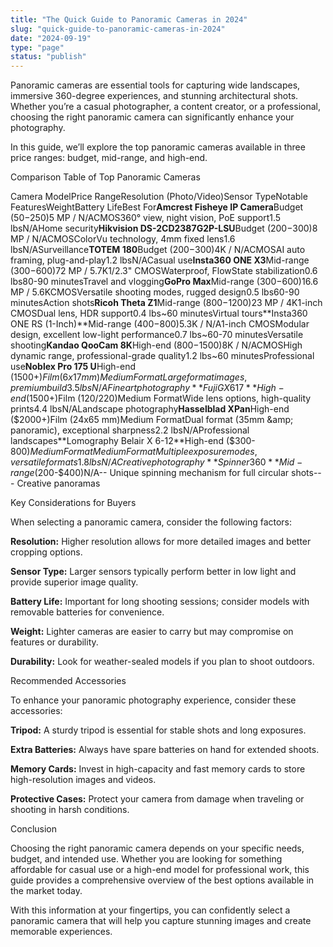 ```yaml
---
title: "The Quick Guide to Panoramic Cameras in 2024"
slug: "quick-guide-to-panoramic-cameras-in-2024"
date: "2024-09-19"
type: "page"
status: "publish"
---
```


Panoramic cameras are essential tools for capturing wide landscapes, immersive 360-degree experiences, and stunning architectural shots. Whether you’re a casual photographer, a content creator, or a professional, choosing the right panoramic camera can significantly enhance your photography. 

In this guide, we’ll explore the top panoramic cameras available in three price ranges: budget, mid-range, and high-end.

Comparison Table of Top Panoramic Cameras

Camera ModelPrice RangeResolution (Photo/Video)Sensor TypeNotable FeaturesWeightBattery LifeBest For**Amcrest Fisheye IP Camera**Budget ($50-$250)5 MP / N/ACMOS360° view, night vision, PoE support1.5 lbsN/AHome security**Hikvision DS-2CD2387G2P-LSU**Budget ($200-$300)8 MP / N/ACMOSColorVu technology, 4mm fixed lens1.6 lbsN/ASurveillance**TOTEM 180**Budget ($200-$300)4K / N/ACMOSAI auto framing, plug-and-play1.2 lbsN/ACasual use**Insta360 ONE X3**Mid-range ($300-$600)72 MP / 5.7K1/2.3" CMOSWaterproof, FlowState stabilization0.6 lbs80-90 minutesTravel and vlogging**GoPro Max**Mid-range ($300-$600)16.6 MP / 5.6KCMOSVersatile shooting modes, rugged design0.5 lbs60-90 minutesAction shots**Ricoh Theta Z1**Mid-range ($800-$1200)23 MP / 4K1-inch CMOSDual lens, HDR support0.4 lbs~60 minutesVirtual tours**Insta360 ONE RS (1-Inch)**Mid-range ($400-$800)5.3K / N/A1-inch CMOSModular design, excellent low-light performance0.7 lbs~60-70 minutesVersatile shooting**Kandao QooCam 8K**High-end ($800-$1500)8K / N/ACMOSHigh dynamic range, professional-grade quality1.2 lbs~60 minutesProfessional use**Noblex Pro 175 U**High-end ($1500+)Film (6x17 mm)Medium FormatLarge format images, premium build3.5 lbsN/AFine art photography**Fuji GX617**High-end ($1500+)Film (120/220)Medium FormatWide lens options, high-quality prints4.4 lbsN/ALandscape photography**Hasselblad XPan**High-end ($2000+)Film (24x65 mm)Medium FormatDual format (35mm &amp; panoramic), exceptional sharpness2.2 lbsN/AProfessional landscapes**Lomography Belair X 6-12**High-end ($300-$800)Medium FormatMedium FormatMultiple exposure modes, versatile formats1.8 lbsN/ACreative photography**Spinner 360**Mid-range ($200-$400)N/A-- Unique spinning mechanism for full circular shots--- Creative panoramas

Key Considerations for Buyers

When selecting a panoramic camera, consider the following factors:

**Resolution:** Higher resolution allows for more detailed images and better cropping options.

**Sensor Type:** Larger sensors typically perform better in low light and provide superior image quality.

**Battery Life:** Important for long shooting sessions; consider models with removable batteries for convenience.

**Weight:** Lighter cameras are easier to carry but may compromise on features or durability.

**Durability:** Look for weather-sealed models if you plan to shoot outdoors.

Recommended Accessories

To enhance your panoramic photography experience, consider these accessories:

**Tripod:** A sturdy tripod is essential for stable shots and long exposures.

**Extra Batteries:** Always have spare batteries on hand for extended shoots.

**Memory Cards:** Invest in high-capacity and fast memory cards to store high-resolution images and videos.

**Protective Cases:** Protect your camera from damage when traveling or shooting in harsh conditions.

Conclusion

Choosing the right panoramic camera depends on your specific needs, budget, and intended use. Whether you are looking for something affordable for casual use or a high-end model for professional work, this guide provides a comprehensive overview of the best options available in the market today.

With this information at your fingertips, you can confidently select a panoramic camera that will help you capture stunning images and create memorable experiences.